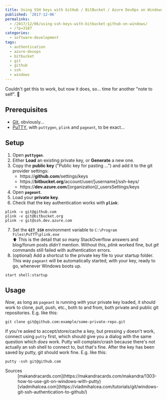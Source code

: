 ---
title: Using SSH keys with GitHub / BitBucket / Azure DevOps on Windows
published: '2017-12-06'
permalinks:
  - /2017/12/06/using-ssh-keys-with-bitbucket-github-on-windows/
  - /?p=3187
categories:
  - software-development
tags:
  - authentication
  - azure-devops
  - bitbucket
  - git
  - github
  - ssh
  - windows
---

Couldn't get this to work, but now it does, so... time for another "note to self". 🙂

## Prerequisites

- [Git](https://git-scm.com/downloads), obviously...
- [PuTTY](https://www.putty.org), with `puttygen`, `plink` and `pageant`, to be exact...

## Setup

1. Open <b>`puttygen`</b>.
2. Either <b>Load</b> an existing private key, or <b>Generate</b> a new one.
3. Copy the <b>public key</b> ("Public key for pasting ...") and add it to the git provider settings:
   - https://<b>github.com</b>/settings/keys
   - https://<b>bitbucket.org</b>/account/user/[username]/ssh-keys/
   - https://<b>dev.azure.com</b>/[organization]/\_usersSettings/keys
4. Open <b>`pageant`</b>.
5. Load your <b>private key</b>.
6. Check that the key authentication works with <b>`plink`</b>:

```dos
plink -v git@github.com
plink -v git@bitbucket.org
plink -v git@ssh.dev.azure.com
```

7. Set the <b>`GIT_SSH`</b> environment variable to `C:\Program Files\PuTTY\plink.exe`  
   ⬆ This is the detail that _so_ many StackOverflow answers and blog/forum
   posts _didn't_ mention. Without this, <var>plink</var> worked fine,
   but <var>git</var> commands still failed with authentication errors.
8. (optional) Add a shortcut to the private key file to your startup folder.
   This way `pageant` will be automatically started, with your key,
   ready to go, whenever Windows boots up.

```dos
start shell:startup
```

## Usage

_Now_, as long as `pageant` is running _with_ your
private key loaded, it should work to clone, pull, push, etc., both to and from,
both private and public git repositories. E.g. like this:

```dos
git clone git@github.com:example/some-private-repo.git
```

If you're asked to accept/store/cache a key, but pressing `y` doesn't
work, connect using `putty` first, which should give you a dialog with the same question
which _does_ work. Putty will complain/crash because there's not actually
an ssh shell to connect to, but that's fine. After the key has been saved by putty,
git should work fine. E.g. like this:

```dos
putty -ssh git@github.com
```

<Note>
  <dl>
    <dt>Sources</dt>
    <dd>
      [makandracards.com](https://makandracards.com/makandra/1303-how-to-use-git-on-windows-with-putty)
    </dd>
    <dd>
      [vladmihalcea.com](https://vladmihalcea.com/tutorials/git/windows-git-ssh-authentication-to-github/)
    </dd>
  </dl>
</Note>
